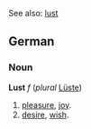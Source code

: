 See also: [[lust]]

==German==
===Noun===
'''Lust''' ''f'' (''plural'' [[Lüste]])

# [[pleasure]], [[joy]].
# [[desire]], [[wish]].